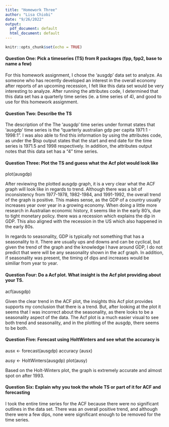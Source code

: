 ```yaml
---
title: "Homework Three"
author: "Lisa Chiobi"
date: "9/26/2022"
output:
  pdf_document: default
  html_document: default
---
```


```r
knitr::opts_chunk$set(echo = TRUE)
```

#### Question One: Pick a timeseries (TS) from R packages (fpp, fpp2, base to name a few)

For this homework assignment, I chose the 'ausgdp' data set to analyze. As someone who has recently developed an interest in the overall economy after reports of an upcoming recession, I felt like this data set would be very interesting to analyze. After running the attributes code, I determined that this data set has a quarterly time series (ie. a time series of 4), and good to use for this homework assignment.


#### Question Two: Describe the TS

The description of the The 'ausgdp' time series under format states that 'ausgdp' time series is the "quarterly australian gdp per capita 1971:1 - 1998:1". I was also able to find this information by using the attributes code, as under the $tsp output states that the start and end date for the time series is 1971.5 and 1998 respectively. In addition, the attributes output notes that this data set has a "4" time series.

#### Question Three: Plot the TS and guess what the Acf plot would look like

plot(ausgdp)

After reviewing the plotted ausgdp graph, it is a very clear what the ACF graph will look like in regards to trend. Although there was a bit of inconsistency from 1977-1978, 1982-1984, and 1991-1992, the overall trend of the graph is positive. This makes sense, as the GDP of a country usually increases year over year in a growing economy. When doing a little more research in Australian economic history, it seems like in the early  80's, due to tight monetary policy. there was a recession which explains the dip in GDP. This also aligned with the recession in the US which also happened in the early 80s.

In regards to seasonality, GDP is typically not something that has a seasonality to it. There are usually ups and downs and can be cyclical, but given the trend of the graph and the knowledge I have around GDP, I do not predict that were will be any seasonality shown in the acf graph. In addition, if seasonality was present, the timing of dips and increases would be similiar from year to year.

#### Question Four:  Do a Acf plot. What insight is the Acf plot providing about your TS.

acf(ausgdp)

Given the clear trend in the ACF plot, the insights this Acf plot provides supports my conclusion that there is a trend. But, after looking at the plot it seems that I was incorrect about the seasonality, as there looks to be a seasonality aspect of the data. The Acf plot is a much easier visual to see both trend and seasonality, and in the plotting of the ausgdp, there seems to be both.

#### Question Five: Forecast using HoltWinters and see what the accuracy is

ausx <- forecast(ausgdp)
accuracy (ausx)

ausy <- HoltWinters(ausgdp)
plot(ausy)

Based on the Holt-Winters plot, the graph is extremely accurate and almost spot on after 1993.

#### Question Six: Explain why you took the whole TS or part of it for ACF and forecasting

I took the entire time series for the ACF because there were no significant outlines in the data set. There was an overall positive trend, and although there were a few dips, none were significant enough to be removed for the time series.



